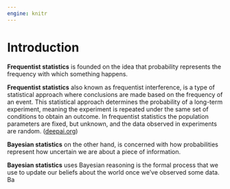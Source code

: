 ```yaml
---
engine: knitr
---
```


# Introduction {.unnumbered}

**Frequentist statistics** is founded on the idea that probability represents the frequency with which something happens.

:::{.column-margin}
**Frequentist statistics** also known as frequentist interference, is a type of statistical approach where conclusions are made based on the frequency of an event. This statistical approach determines the probability of a long-term experiment, meaning the experiment is repeated under the same set of conditions to obtain an outcome. In frequentist statistics the population parameters are fixed, but unknown, and the data observed in experiments are random. (<a href="https://deepai.org/machine-learning-glossary-and-terms/frequentist-statistics">deepai.org</a>)

:::

**Bayesian statistics** on the other hand, is concerned
with how probabilities represent how uncertain we are about a piece of
information.

:::{.column-margin}
**Bayesian statistics** uses Bayesian reasoning is the formal process that we use to update our beliefs about the world once we’ve observed some data.
Ba
:::
